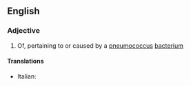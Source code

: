 ==English==

===Adjective===
{{en-adj|-}}

# Of, pertaining to or caused by a [[pneumococcus]] [[bacterium]]

====Translations====
{{trans-top|of, pertaining to or caused by the pneumococcus}}
* Italian: {{t-|it|pneumococcico}}
{{trans-mid}}
{{trans-bottom}}